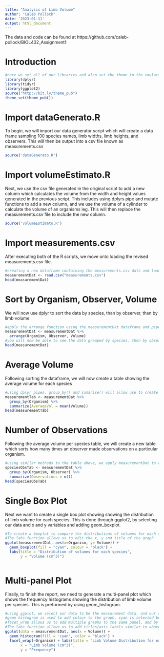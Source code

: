 ```yaml
---
title: "Analysis of Limb Volume"
author: "Caleb Pollock"
date: '2023-01-11'
output: html_document
---
```

The data and code can be found at https://github.com/caleb-pollock/BIOL432_Assignment1

# Introduction

```r
#here we set all of our libraries and also set the theme to the coulatti theme
library(dplyr)
library(tidyr)
library(ggplot2)
source("http://bit.ly/theme_pub")
theme_set(theme_pub())
```

# Import dataGenerato.R

To begin, we will import our data generator script which will create a data frame sampling 100 species names, limb widths, limb heights, and observers. This will then be output into a csv file known as measurements.csv

```r
source('dataGenerato.R')
```

# Import volumeEstimato.R

Next, we use the csv file generated in the original script to add a new column which calculates the volume from the width and height values generated in the previous script. This includes using dplyrs pipe and mutate functions to add a new column, and we use the volume of a cylinder to calculate the volume of an organisms leg. This will then replace the measurements.csv file to include the new column.

```r
source('volumeEstimato.R')
```

# Import measurements.csv

After executing both of the R scripts, we move onto loading the revised measurements.csv file.

```r
#creating a new dataframe containing the measurements.csv data and loading the revised measurements.csv
measurementDat <- read.csv("measurements.csv")
head(measurementDat)
```

# Sort by Organism, Observer, Volume

We will now use dplyr to sort the data by species, than by observer, than by limb volume

```r
#apply the arrange function using the measurementDat dataframe and pipe to create a new dataframe which is arranged properly with Organism > Species > Volume
measurementDat <- measurementDat %>%
  arrange(Organism, Observer, Volume)
#you will now be able to see the data grouped by species, then by observer, and finally lowest to highest volume
head(measurementDat)
```

# Average Volume 
 
Following sorting the dataframe, we will now create a table showing the average volume for each species

```r
#using dplyr pipes, group_by() and sumarise() will allow use to create a table with average volume for each species. This will create a new dataframe called measurementTab that will be a table of the average volume for each species
measurementTab <- measurementDat %>%
  group_by(Organism) %>%
  summarize(AverageVol = mean(Volume))
head(measurementTab)
```

# Number of Observations

Following the average volume per species table, we will create a new table which sorts how many times an observer made observations on a particular organism.

```r
#using similar methods to the table above, we apply measurementDat to a new dataframe called speciesObsTab, which will be a table containing Organism, observer, and observations. group_by() will select the organism and observer to be included in the new table, and summarize() will return the current group size (n()) under a new column called Observations. 
speciesObsTab <- measurementDat %>%
  group_by(Organism, Observer) %>%
  summarize(Observations = n())
head(speciesObsTab)
```

# Single Box Plot

Next we want to create a single box plot showing showing the distribution of limb volume for each species. This is done through ggplot2, by selecting our data and x and y variables and adding geom_boxplot.

```r
#To create a boxplot to compare the distributions of volumes for each species, we use ggplot2 to first select our data, and x and y variables fit inside of the aes function. We then add the geom_boxplot() to get our results
#The labs function allows us to edit the x, y and title of the graph
ggplot(measurementDat, aes(x=Organism, y= Volume)) + 
  geom_boxplot(fill = "cyan", colour = 'black') + 
  labs(title = "Distribution of volumes for each species",
       y = "Volume (cm^3)")
                                                      
```

# Multi-panel Plot

Finally, to finish the report, we need to generate a multi-panel plot which shows the frequency histograms showing the distribution of limb volume per species. This is preformed by using geom_histogram. 

```r
#using ggplot, we select our data to be the measurement data, and our x axis value is volume. The y axis is a frequency calculation, or number of volumes that fall under a certain range
#geom histogram is used to add colour to the graph, cyan is selected because it looks nice in my opinion
#facet_wrap allows us to add multiple graphs to the same panel, and by selecting ~Organism, each graph is sorted by the respective species
#The labs function allows us to add titles/axis labels similar to above
ggplot(data = measurementDat, aes(x = Volume)) +
  geom_histogram(fill = 'cyan', color = 'black') +
  facet_wrap(~Organism) + labs(title = "Limb Volume Distribution for each Organism",
       x = "Limb Volume (cm^3)",
       y = "Frequency")
  
```


